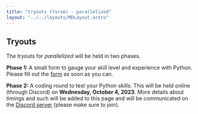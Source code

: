 ```yaml
---
title: "tryouts (tsrsm) - parallelized"
layout: "../../layouts/MDLayout.astro"
---
```


## Tryouts

The tryouts for _parallelized_ will be held in two phases.

**Phase 1:** A small form to gauge your skill level and experience with Python. Please fill out the [form](https://ls.parallelized.in/tsrsm-2023-tryout) as soon as you can.

**Phase 2:** A coding round to test your Python skills. This will be held online (through Discord) on **Wednesday, October 4, 2023**. More details about timings and such will be added to this page and will be communicated on the [Discord server](https://ls.parallelized.in/discord) (please make sure to join).
